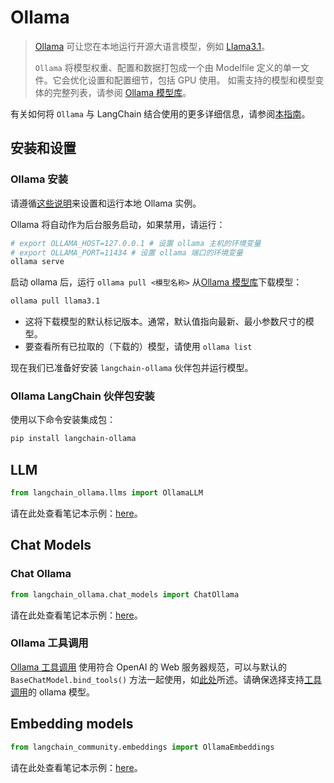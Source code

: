 # Ollama

>[Ollama](https://ollama.com/) 可让您在本地运行开源大语言模型，例如 [Llama3.1](https://ai.meta.com/blog/meta-llama-3-1/)。
>
>`Ollama` 将模型权重、配置和数据打包成一个由 Modelfile 定义的单一文件。它会优化设置和配置细节，包括 GPU 使用。
>如需支持的模型和模型变体的完整列表，请参阅 [Ollama 模型库](https://ollama.ai/library)。

有关如何将 `Ollama` 与 LangChain 结合使用的更多详细信息，请参阅[本指南](/docs/how_to/local_llms)。

## 安装和设置
### Ollama 安装
请遵循[这些说明](https://github.com/ollama/ollama?tab=readme-ov-file#ollama)来设置和运行本地 Ollama 实例。

Ollama 将自动作为后台服务启动，如果禁用，请运行：

```bash
# export OLLAMA_HOST=127.0.0.1 # 设置 ollama 主机的环境变量
# export OLLAMA_PORT=11434 # 设置 ollama 端口的环境变量
ollama serve
```

启动 ollama 后，运行 `ollama pull <模型名称>` 从[Ollama 模型库](https://ollama.ai/library)下载模型：

```bash
ollama pull llama3.1
```

- 这将下载模型的默认标记版本。通常，默认值指向最新、最小参数尺寸的模型。
- 要查看所有已拉取的（下载的）模型，请使用 `ollama list`

现在我们已准备好安装 `langchain-ollama` 伙伴包并运行模型。

### Ollama LangChain 伙伴包安装
使用以下命令安装集成包：
```bash
pip install langchain-ollama
```
## LLM

```python
from langchain_ollama.llms import OllamaLLM
```

请在此处查看笔记本示例：[here](/docs/integrations/llms/ollama)。

## Chat Models

### Chat Ollama

```python
from langchain_ollama.chat_models import ChatOllama
```

请在此处查看笔记本示例：[here](/docs/integrations/chat/ollama)。

### Ollama 工具调用
[Ollama 工具调用](https://ollama.com/blog/tool-support) 使用符合 OpenAI 的 Web 服务器规范，可以与默认的 `BaseChatModel.bind_tools()` 方法一起使用，如[此处](/docs/how_to/tool_calling/)所述。请确保选择支持[工具调用](https://ollama.com/search?&c=tools)的 ollama 模型。

## Embedding models

```python
from langchain_community.embeddings import OllamaEmbeddings
```

请在此处查看笔记本示例：[here](/docs/integrations/text_embedding/ollama)。